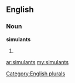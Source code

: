 ==English==

===Noun===
'''simulants'''

# {{plural of|[[simulant]]}}

[[Category:English plurals]]

[[ar:simulants]]
[[my:simulants]]